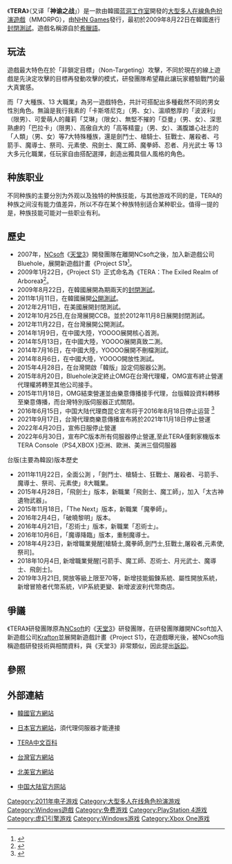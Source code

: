 {{NoteTA
|G1=Games
}}
{{Infobox VG
|title = TERA
|developer = [[Bluehole_Studio|Bluehole Studio]]
|publisher = {{Vgrelease|KR|[[Naver_(公司)|NHN]]|JP|NHN日本|NA|En Masse Entertainment|EU|Gameforge |TW|[[茂為科技|茂為科技]]→ [[樂意傳播|樂意傳播]]|CN| [[昆仑游戏|昆仑游戏]]}}
|designer = 
|engine = [[虚幻引擎3|虚幻引擎3]]
|released = {{Vgrelease|KR|January 25, 2011|JP|August 18, 2011|NA|May 1, 2012|EU|May 3, 2012|TW|2012年11月22日|CN|2014年8月6日}}
|shutdown = {{Vgrelease|CN|2016年8月18日|TW|2021年11月18日|JP|2022年4月20日|}}
|genre = [[大型多人線上角色扮演遊戲|大型多人線上角色扮演遊戲]]
|modes = [[大型多人線上遊戲|大型多人線上遊戲]]
|platforms = [[Microsoft_Windows|Microsoft Windows]]
|onlinegame = 1
}}  
《'''TERA'''》（又译「'''神谕之战'''」）是一款由韓國[[蓝洞工作室|蓝洞工作室]]開發的[[大型多人在線角色扮演遊戲|大型多人在線角色扮演遊戲]]（MMORPG），由[[NHN_Games|NHN Games]]發行，最初於2009年8月22日在韓國進行[[封閉測試|封閉測試]]。遊戲名稱源自於[[希臘語|希臘語]]。

== 玩法 ==
遊戲最大特色在於「非鎖定目標」（Non-Targeting）攻擊，不同於現在的線上遊戲是先決定攻擊的目標再發動攻擊的模式，研發團隊希望藉此讓玩家體驗戰鬥的最大真實感。  
  
而「7 大種族、13 大職業」為另一遊戲特色，共計可搭配出多種截然不同的男女性別角色。無論是我行我素的「卡斯塔尼克」（男、女）、溫順憨厚的「波波利」（限男）、可愛萌人的蘿莉「艾琳」（限女）、無堅不摧的「亞曼」（男、女）、深思熟慮的「巴拉卡」（限男）、高傲自大的「高等精靈」（男、女）、滿腹雄心壯志的「人類」（男、女）等7大特殊種族，還是劍鬥士、槍騎士、狂戰士、屠殺者、弓箭手、魔導士、祭司、元素使、飛劍士、魔工師、魔拳師、忍者、月光武士 等 13 大多元化職業，任玩家自由搭配選擇，創造出獨具個人風格的角色。

==种族职业==  
不同种族的主要分別为外观以及独特的种族技能，与其他游戏不同的是，TERA的种族之间沒有能力值差异，所以不存在某个种族特别适合某种职业。值得一提的是，种族技能可能对一些职业有利。

==歷史==  
*2007年，[[NCsoft|NCsoft]]《[[天堂3|天堂3]]》開發團隊在離開NCsoft之後，加入新遊戲公司Bluehole，展開新遊戲計畫《Project S1》<ref>{{Cite web |url=http://gnn.gamer.com.tw/8/31858.html |title=NCsoft針對《天堂3》前開發成員疑似洩漏資料提出65億韓幣賠償訴訟 |accessdate=2009-10-03 |archive-date=2009-02-05 |archive-url=https://web.archive.org/web/20090205143231/http://gnn.gamer.com.tw/8/31858.html |dead-url=no }}</ref>。  
*2009年1月22日，《Project S1》正式命名為《TERA：The Exiled Realm of Arborea》<ref>{{Cite web |url=http://gnn.gamer.com.tw/8/31858.html |title=《天堂 3》原團隊開發《Project S1》正式命名《TERA》 今夏封測登場 |accessdate=2009-10-03 |archive-date=2009-02-05 |archive-url=https://web.archive.org/web/20090205143231/http://gnn.gamer.com.tw/8/31858.html |dead-url=no }}</ref>。 
*2009年8月22日，在韓國展開為期兩天的[[封閉測試|封閉測試]]。  
*2011年1月11日，在韓國展開[[公開測試|公開測試]]。  
*2012年2月11日，在美國展開封閉測試。  
*2012年10月25日,在台灣展開CCB。並於2012年11月8日展開封閉測試。
*2012年11月22日，在台灣展開公開測試。
*2014年1月9日，在中國大陸，YOOOO展開核心首測。
*2014年5月13日，在中國大陸，YOOOO展開真致二測。
*2014年7月16日，在中國大陸，YOOOO展開不刪檔測試。
*2014年8月6日，在中國大陸，YOOOO開放性測試。
*2015年4月28日，在台灣開啟「韓版」設定伺服器公測。
*2015年8月20日，Bluehole決定終止OMG在台灣代理權，OMG宣布終止營運代理權將轉至其他公司接手。
*2015年11月18日，OMG結束營運並由樂意傳播接手代理，台版韓設資料轉移至樂意傳播，而台灣特別版伺服器正式關閉。
*2016年6月15日，中国大陆代理商昆仑宣布将于2016年8月18日停止运营 <ref>{{Cite web |url=http://tera.klyou.com/2016/notice_0615/3098.html |title=《TERA》停止运营公告 |accessdate=2016-06-18 |archive-date=2016-06-18 |archive-url=https://web.archive.org/web/20160618081552/http://tera.klyou.com/2016/notice_0615/3098.html |dead-url=no }}</ref>
*2021年9月17日，台灣代理商樂意傳播宣布將於2021年11月18日停止營運
*2022年4月20日，宣佈日服停止營運
*2022年6月30日，宣布PC版本所有伺服器停止營運,至此TERA僅剩家機版本 TERA Console（PS4,XBOX )亞洲、歐洲、美洲三個伺服器

台版(主要為韓設)版本歷史
*2011年11月22日，全面公測 ，「劍鬥士、槍騎士、狂戰士、屠殺者、弓箭手、魔導士、祭司、元素使」8大職業。
*2015年4月28日，「飛劍士」版本，新職業「飛劍士、魔工師」，加入「太古神遺物武器」。
*2015年11月18日，「The Next」版本，新職業「魔拳師」。
*2016年2月4日，「破曉黎明」版本。
*2016年4月21日，「忍術士」版本，新職業「忍術士」。
*2016年10月6日，「魔導降臨」版本，重制魔導士。
*2018年4月23日，新增職業覺醒[槍騎士,魔拳師,劍鬥士,狂戰士,屠殺者,元素使,祭司]。
*2018年10月4日, 新增職業覺醒[弓箭手、魔工師、忍術士、月光武士、魔導士、飛劍士]。
*2019年3月21日, 開放等級上限至70等，新增技能鍛鍊系統、屬性開放系統，新增冒險者代幣系統，VIP系統更變、新增波波利代幣商店。

==爭議==  
《TERA》研發團隊原為[[NCsoft|NCsoft]]的《[[天堂3|天堂3]]》研發團隊，在研發團隊離開NCsoft加入新遊戲公司[[Krafton|Krafton]]並展開新遊戲計畫《Project S1》，在遊戲曝光後，被NCsoft指稱遊戲研發技術與相關資料，與《天堂3》非常類似，因此提出[[訴訟|訴訟]]。

==參照==  
{{Reflist}}  
  
==外部連結==   
*{{ko}}[http://tera.nexon.com/transfer/step1.aspx/ 韓國官方網站]{{Wayback|url=http://tera.nexon.com/transfer/step1.aspx/ |date=20160324004922 }}  
*{{ja}}[http://tera.hangame.co.jp/common/ipCountry/validationFail.jsp/ 日本官方網站]{{Wayback|url=http://tera.hangame.co.jp/common/ipCountry/validationFail.jsp/ |date=20130316025626 }}，須代理伺服器才能連接  
*{{zh}}[https://web.archive.org/web/20140625135703/http://tera.thelongnight.net/ TERA中文百科]  
*{{zh}}[http://tera.mangot5.com/game/tera/ 台灣官方網站]{{Wayback|url=http://tera.mangot5.com/game/tera/ |date=20151203181544 }}  
*{{en}}[https://web.archive.org/web/20120118031302/http://www.tera-online.com/ 北美官方網站]
*{{zh}}[https://web.archive.org/web/20140808043546/http://tera.kunlun.com/index.html 中国大陆官方网站]

{{DEFAULTSORT:TERA}}
[[Category:2011年电子游戏|Category:2011年电子游戏]]
[[Category:大型多人在线角色扮演游戏|Category:大型多人在线角色扮演游戏]]
[[Category:Windows遊戲|Category:Windows遊戲]]
[[Category:免费游戏|Category:免费游戏]]
[[Category:PlayStation_4游戏|Category:PlayStation 4游戏]]
[[Category:虚幻引擎游戏|Category:虚幻引擎游戏]]
[[Category:Windows游戏|Category:Windows游戏]]
[[Category:Xbox_One游戏|Category:Xbox One游戏]]